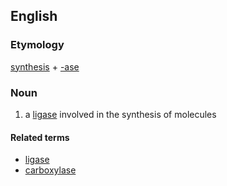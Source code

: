 ==English==

===Etymology===

[[synthesis]] + [[-ase]]

===Noun===
{{en-noun}}

# {{enzyme}} a [[ligase]] involved in the synthesis of molecules

====Related terms====
*[[ligase]]
*[[carboxylase]]